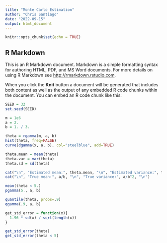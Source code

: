 ```yaml
---
title: "Monte Carlo Estimation"
author: "Chris Santiago"
date: "2022-09-15"
output: html_document
---
```


```r
knitr::opts_chunk$set(echo = TRUE)
```

## R Markdown

This is an R Markdown document. Markdown is a simple formatting syntax for authoring HTML, PDF, and MS Word documents. For more details on using R Markdown see <http://rmarkdown.rstudio.com>.

When you click the **Knit** button a document will be generated that includes both content as well as the output of any embedded R code chunks within the document. You can embed an R code chunk like this:

```r
SEED = 32
set.seed(SEED)

```

```r
m = 1e6
a = 2.
b = 1. / 3.

theta = rgamma(m, a, b)
hist(theta, freq=FALSE)
curve(dgamma(x, a, b), col="steelblue", add=TRUE)
```

```r
theta.mean = mean(theta)
theta.var = var(theta)
theta.sd = sd(theta)

cat("\n", "Estimated mean:", theta.mean, "\n", "Estimated variance:", theta.var, "\n")
cat("\n", "True mean:", a/b, "\n", "True variance:", a/b^2, "\n")
```

```r
mean(theta < 5.)
pgamma(5., a, b)
```

```r
quantile(theta, probs=.9)
qgamma(.9, a, b)
```

```r
get_std_error = function(x){
  1.96 * sd(x) / sqrt(length(x))
}

get_std_error(theta)
get_std_error(theta < 5)
```

